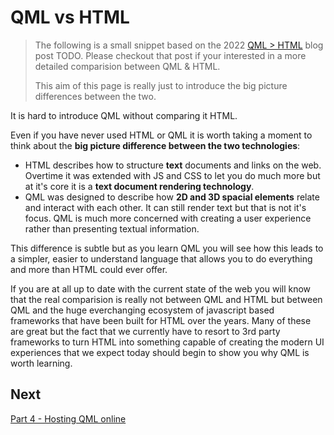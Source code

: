 # QML vs HTML

> The following is a small snippet based on the 2022 [QML > HTML]() blog post TODO. Please checkout that post if your interested in a more detailed comparision between QML & HTML. 
> 
> This aim of this page is really just to introduce the big picture differences between the two.

It is hard to introduce QML without comparing it HTML. 

Even if you have never used HTML or QML it is worth taking a moment to think about the **big picture difference between the two technologies**:
- HTML describes how to structure **text** documents and links on the web. Overtime it was extended with JS and CSS to let you do much more but at it's core it is a **text document rendering technology**.
- QML was designed to describe how **2D and 3D spacial elements** relate and interact with each other. It can still render text but that is not it's focus. QML is much more concerned with creating a user experience rather than presenting textual information.

This difference is subtle  but as you learn QML you will see how this leads to a simpler, easier to understand language that allows you to do everything and more than HTML could ever offer. 

If you are at all up to date with the current state of the web you will know that the real comparision is really not between QML and HTML but between QML and the huge everchanging ecosystem of javascript based frameworks that have been built for HTML over the years. Many of these are great but the fact that we currently have to resort to 3rd party frameworks to turn HTML into something capable of creating the modern UI experiences that we expect today should begin to show you why QML is worth learning.

## Next
[Part 4 - Hosting QML online](/hosting-qml-online.mdx)